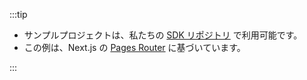 :::tip

- サンプルプロジェクトは、私たちの [SDK リポジトリ](https://github.com/logto-io/js/tree/master/packages/next-sample) で利用可能です。
- この例は、Next.js の [Pages Router](https://nextjs.org/docs/pages) に基づいています。

:::
